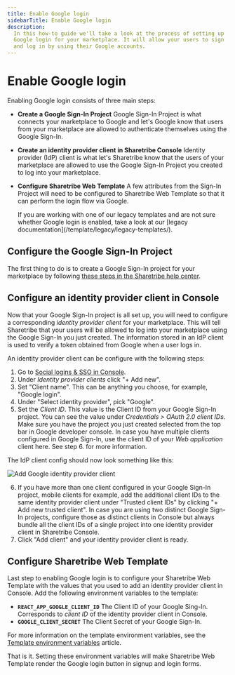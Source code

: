 ```yaml
---
title: Enable Google login
sidebarTitle: Enable Google login
description:
  In this how-to guide we'll take a look at the process of setting up
  Google login for your marketplace. It will allow your users to sign
  and log in by using their Google accounts.
---
```



# Enable Google login

Enabling Google login consists of three main steps:

- **Create a Google Sign-In Project** Google Sign-In Project is what
  connects your marketplace to Google and let's Google know that users
  from your marketplace are allowed to authenticate themselves using the
  Google Sign-In.
- **Create an identity provider client in Sharetribe Console** Identity
  provider (IdP) client is what let's Sharetribe know that the users of
  your marketplace are allowed to use the Google Sign-In Project you
  created to log into your marketplace.
- **Configure Sharetribe Web Template** A few attributes from the
  Sign-In Project will need to be configured to Sharetribe Web Template
  so that it can perform the login flow via Google.

  <Callout>
    If you are working with one of our legacy templates and are not sure
    whether Google login is enabled, take a look at our [legacy
    documentation](/template/legacy/legacy-templates/).
  </Callout>

## Configure the Google Sign-In Project

The first thing to do is to create a Google Sign-In project for your
marketplace by following
[these steps in the Sharetribe help center](https://www.sharetribe.com/help/en/articles/9174430-how-to-enable-google-login#h_1e6314ef08).

## Configure an identity provider client in Console

Now that your Google Sign-In project is all set up, you will need to
configure a corresponding _identity provider client_ for your
marketplace. This will tell Sharetribe that your users will be allowed
to log into your marketplace using the Google Sign-In you just created.
The information stored in an IdP client is used to verify a token
obtained from Google when a user logs in.

An identity provider client can be configure with the following steps:

1. Go to
   [Social logins & SSO in Console](https://console.sharetribe.com/advanced/social-logins-and-sso).
2. Under _Identity provider clients_ click "+ Add new".
3. Set "Client name". This can be anything you choose, for example,
   "Google login".
4. Under "Select identity provider", pick "Google".
5. Set the _Client ID_. This value is the Client ID from your Google
   Sign-In project. You can see the value under _Credentials > OAuth 2.0
   client IDs_. Make sure you have the project you just created selected
   from the top bar in Google developer console. In case you have
   multiple clients configured in Google Sign-In, use the client ID of
   your _Web application_ client here. See step 6. for more information.

The IdP client config should now look something like this:

![Add Google identity provider client](./add-google-idp-client.png)

6. If you have more than one client configured in your Google Sign-In
   project, mobile clients for example, add the additional client IDs to
   the same identity provider client under "Trusted client IDs" by
   clicking "+ Add new trusted client". In case you are using two
   distinct Google Sign-In projects, configure those as distinct clients
   in Console but always bundle all the client IDs of a single project
   into one identity provider client in Sharetribe Console.
7. Click "Add client" and your identity provider client is ready.

## Configure Sharetribe Web Template

Last step to enabling Google login is to configure your Sharetribe Web
Template with the values that you used to add an identity provider
client in Console. Add the following environment variables to the
template:

- **`REACT_APP_GOOGLE_CLIENT_ID`** The Client ID of your Google Sing-In.
  Corresponds to _client ID_ of the identity provider client in Console.
- **`GOOGLE_CLIENT_SECRET`** The Client Secret of your Google Sign-In.

For more information on the template environment variables, see the
[Template environment variables](/template/configuration/template-env/)
article.

That is it. Setting these environment variables will make Sharetribe Web
Template render the Google login button in signup and login forms.
